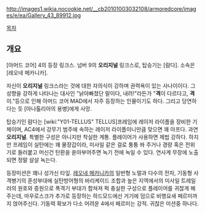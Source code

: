 http://images1.wikia.nocookie.net/__cb20101003032108/armoredcore/images/e/ea/Gallery_43_89912.jpg

[[목차]]
== 개요 ==
[아머드 코어] 4의 등장 링크스. 넘버 9의 '''오리지널''' 링크스로, 탑승기는 [람다]. 소속은 [레오네 메카니카].

자신이 '''오리지널''' 링크스라는 것에 대한 자의식이 강하며 권력욕이 있는 사나이이다. 그 성향을 강하게 나타나는 대사인 "낡아빠졌단 말이다, 내려!"라든가 "'''격'''이 다르다고, '''격'''이."등으로 인해 아머드 코어 MAD에서 자주 등장하는 인물이기도 하다. 그리고 당연하다는 듯 [아나톨리아의 용병]에게 사망.

탑승기인 람다는 [wiki:"Y01-TELLUS" TELLUS]프레임에 레이저 라이플을 장비한 기체이며, AC4에서 강무기 범주에 속하는 레이저 라이플이니만큼 맞으면 꽤 아프다. 과연 '''오리지널'''. 특별한 구성은 아니지만 착실한 계통. 플레이어가 사용하면 제법 강하다. 하지만 프레임이 실탄에는 꽤 물장갑이라, 미사일 같은 걸로 퉁퉁 쏴 주거나 경량 혹은 전위기로 들러붙고 머신건 탄환을 쏟아부어주면 녹기 전에 녹일 수 있다. 연사계 무장에 노출되면 정말 살살 녹는다.

등장미션은 꽤나 성가신 타잎. [[레오네 메카니카]]의 일반형 노멀과 다수의 전차, 기동형 사격병기의 혼성부대에 실탄방어형의 바리케이드 조합과 높은 지역에서의 미사일 트레일러의 원호와 증원으로 폭격기 부대가 합쳐져 퍽 충실한 구성으로 플레이어를 귀찮게 해주는데, 마우로스크가 추가로 등장하는 하드모드에선 거기에 덤으로 비행요새 페르미까지 얹어주신다. 기동력 확보가 다소 어려운 4에서 페르미는 강적. 귀찮은 미션중 하나다.

